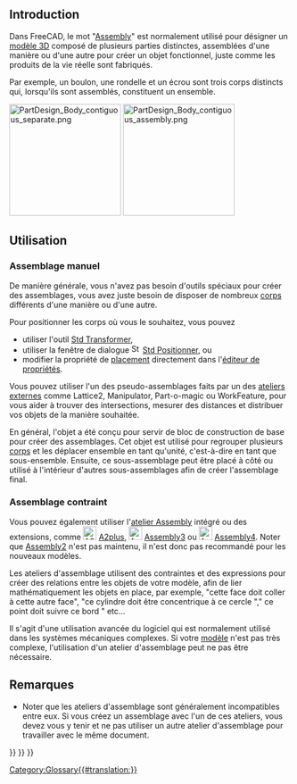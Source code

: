 <languages/>

== Introduction ==

{{TOCright}}

Dans FreeCAD, le mot "[[Assembly/fr|Assembly]]" est normalement utilisé pour désigner un [[model/fr|modèle 3D]] composé de plusieurs parties distinctes, assemblées d'une manière ou d'une autre pour créer un objet fonctionnel, juste comme les produits de la vie réelle sont fabriqués.

Par exemple, un boulon, une rondelle et un écrou sont trois corps distincts qui, lorsqu'ils sont assemblés, constituent un ensemble.

[[File:PartDesign_Body_contiguous_separate.png|x200px]] [[File:PartDesign_Body_contiguous_assembly.png|x200px]]

{{Caption|À gauche : trois solides distincts, chacun modélisé par un [[PartDesign_Body/fr|PartDesign Corps]].<br>À droite : les corps réunis dans un [[Std_Part|Std Part]] pour créer un assemblage.}}

<span id="Usage"></span>
==Utilisation==

<span id="Manual_assembly"></span>
=== Assemblage manuel ===

De manière générale, vous n'avez pas besoin d'outils spéciaux pour créer des assemblages, vous avez juste besoin de disposer de nombreux [[Body/fr|corps]] différents d'une manière ou d'une autre.

Pour positionner les corps où vous le souhaitez, vous pouvez
* utiliser l'outil [[Std_TransformManip/fr|Std Transformer]],
* utiliser la fenêtre de dialogue [[File:Std_Placement.svg|16px]] [[Std_Placement/fr|Std Positionner]], ou
* modifier la propriété de [[Placement/fr|placement]] directement dans l'[[Property_editor/fr|éditeur de propriétés]].

Vous pouvez utiliser l'un des pseudo-assemblages faits par un des [[external_workbenches/fr|ateliers externes]] comme Lattice2, Manipulator, Part-o-magic ou WorkFeature, pour vous aider à trouver des intersections, mesurer des distances et distribuer vos objets de la manière souhaitée.

En général, l'objet {{Button|[[File:Std_Part.svg|16px]] [[Std_Part/fr|Std Part]]}} a été conçu pour servir de bloc de construction de base pour créer des assemblages. Cet objet est utilisé pour regrouper plusieurs [[body/fr|corps]] et les déplacer ensemble en tant qu'unité, c'est-à-dire en tant que sous-ensemble. Ensuite, ce sous-assemblage peut être placé à côté ou utilisé à l'intérieur d'autres sous-assemblages afin de créer l'assemblage final.

<span id="Constrained_assembly"></span>
=== Assemblage contraint ===

Vous pouvez également utiliser l'[[Assembly_Workbench/fr|atelier Assembly]] intégré ou des extensions, comme [[File:A2p_workbench.svg|24px]] [[A2plus_Workbench/fr|A2plus]], [[File:Assembly3_workbench_icon.svg|24px]] [[Assembly3_Workbench/fr|Assembly3]] ou [[File:Assembly4_workbench_icon.svg|24px]] [[Assembly4_Workbench/fr|Assembly4]]. Noter que [[Assembly2_Workbench/fr|Assembly2]] n'est pas maintenu, il n'est donc pas recommandé pour les nouveaux modèles.

Les ateliers d'assemblage utilisent des contraintes et des expressions pour créer des relations entre les objets de votre modèle, afin de lier mathématiquement les objets en place, par exemple, "cette face doit coller à cette autre face", "ce cylindre doit être concentrique à ce cercle "," ce point doit suivre ce bord " etc...

Il s'agit d'une utilisation avancée du logiciel qui est normalement utilisé dans les systèmes mécaniques complexes. Si votre [[model/fr|modèle]] n'est pas très complexe, l'utilisation d'un atelier d'assemblage peut ne pas être nécessaire.

<span id="Notes"></span>
== Remarques ==

*Noter que les ateliers d'assemblage sont généralement incompatibles entre eux. Si vous créez un assemblage avec l'un de ces ateliers, vous devez vous y tenir et ne pas utiliser un autre atelier d'assemblage pour travailler avec le même document.


{{Std Base navi{{#translation:}}}}
{{Document objects navi{{#translation:}}}}
{{Userdocnavi{{#translation:}}}}
[[Category:Glossary{{#translation:}}]]